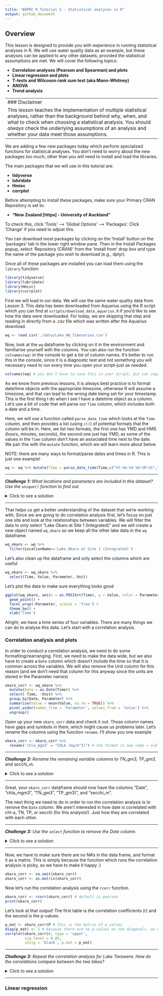 ```yaml
---
title: "BOPRC R Tutorial 5 - Statistical analyses in R"
output: github_document
---
```


## Overview

This lesson is designed to provide you with experience in running statistical analyses in R. We will use water quality data as an example, but these analyses can be applied to any other datasets, provided the statistical assumptions are met. We will cover the following topics:

- **Correlation analyses (Pearson and Spearman) and plots**
- **Linear regression and plots**
- **T-tests and Wilcoxon rank sum test (aka Mann-Whitney)**
- **ANOVA**
- **Trend analysis**

---
### Disclaimer
This lesson teaches the implementation of multiple statistical analyses, rather than the background behind why, when, and what to check when choosing a statistical analysis. You should *always* check the underlying assumptions of an analysis and whether your data meet those assumptions.
---

We are adding a few new packages today which perform specialized functions for statistical analyses. You don't need to worry about the new packages too much, other than you will need to install and load the libraries.

The main packages that we will use in this tutorial are:

- **tidyverse**
- **lubridate**
- **Hmisc**
- **corrplot**

Before attempting to install these packages, make sure your Primary CRAN Repository is set to:

  * __"New Zealand [https] - University of Auckland"__  
  
To check this, click 'Tools' --> 'Global Options' --> 'Packages'.  Click 'Change' if you need to adjust this.

You can download most packages by clicking on  the 'Install' button on the 'packages' tab in the lower right window pane.  Then in the Install Packages popup, select ‘Repository (CRAN)’ from the ‘Install from’ drop box and type the name of the package you wish to download (e.g., dplyr). 


Once all of these packages are installed you can load them using the `library` function:

```r
library(tidyverse)
library(lubridate)
library(Hmisc)
library(corrplot)
```


First we will load in our data. We will use the same water quality data from Lesson 3. This data has been downloaded from Aquarius using the R script which you can find at `scripts/download_data_aquarius.R` if you'd like to see how the data were downloaded. For today, we are skipping that step and reading in directly from a .csv file which was written after the Aquarius download.
```r
wq <- read.csv('./data/Lake_WQ_Timeseries.csv')
```

Now, look at the `wq` dataframe by clicking on it in the environment and familiarise yourself with the columns. You can also run the function `colnames(wq)` in the console to get a list of column names. It's better to run this in the console, since it is a diagnostic test and not something you will necessary need to run every time you open your script--just as needed.

```r
colnames(wq) # you don't have to save this in your script, but can copy it into the console
```
As we know from previous lessons, it is always best practice is to format date/time objects with the appropriate timezone, otherwise R will assume a timezone, and that can lead to the wrong date being set for your timestamp. This is the first thing I do when I see I have a datetime object as a column. Let's use a bit of code that will parse our `Time` column, which includes both a date and a time. 

Here, we will use a function called `parse_date_time` which looks at the `Time` column, and then provides a list (using `c()`) of potential formats that the column will be in. Here, we list two formats, the first one has YMD and HMS (hours, minutes, seconds), the second one just has YMD, as some of the values in the `Time` column don't have an associated time next to the date. We pair this with the `mutate` function, which we will learn more about below.

NOTE: there are many ways to format/parse dates and times in R. This is just one example!
```r
wq <- wq %>% mutate(Time = parse_date_time(Time,c("%Y-%m-%d %H:%M:%S","%Y-%m-%d"), tz = "etc/GMT+12"))

```

___
***Challenge 1:*** *What locations and parameters are included in this dataset? Use the `unique()` function to find out.*

<details>
<summary>Click to see a solution</summary>

```r

unique(wq$Parameter)
unique(wq$LocationName)

```
</details>

___

That helps us get a better understanding of the dataset that we're working with. Since we are going to do correlation analysis first, let's focus on just one site and look at the relationships between variables. 
We will filter the data to only select "Lake Okaro at Site 1 (Integrated)" and we will create a new object named `wq_okaro` so we keep all the other lake data in the `wq` dataframe.

```r
wq_okaro <- wq %>% 
  filter(LocationName=='Lake Okaro at Site 1 (Integrated)')
```

Let's also clean up the dataframe and only select the columns which are useful

```r
wq_okaro <- wq_okaro %>% 
  select(Time, Value, Parameter, Unit)
```

Let's plot the data to make sure everything looks good

```r
ggplot(wq_okaro, aes(x = as.POSIXct(Time), y = Value, color = Parameter)) +
  geom_point() +
  facet_wrap(~Parameter, scales = 'free') +
  theme_bw() +
  xlab('Time')
```

Alright, we have a time series of four variables. There are many things we can do to analyse this data. Let's start with a correlation analysis.

### Correlation analysis and plots

In order to conduct a correlation analysis, we need to do some formatting/rearranging. First, we need to make the data wide, but we also have to create a `Date` column which doesn't include
the time so that it is common across the variables. We will also remove the Unit column for this reason
(and we don't need that column for this anyway since the units are stored in the Parameter names)

```r
okaro_corr <- wq_okaro %>% 
  mutate(Date = as.Date(Time)) %>% 
  select(-Time, -Unit) %>% 
  group_by(Date, Parameter) %>% 
  summarise(Value = mean(Value, na.rm = TRUE)) %>% 
  pivot_wider(names_from = 'Parameter', values_from = 'Value') %>% 
  ungroup()
```


Open up your new `okaro_corr` data and check it out. Those column names have gaps and symbols in them, which might cause us problems later. Let's rename the columns using the function `rename`. I'll show you one example

```r
okaro_corr <- okaro_corr %>% 
  rename('chla_mgm3' = "CHLA (mg/m^3)") # the format is new name = old name
```

___
***Challenge 2:*** *Rename the remaining variable columns to TN_gm3, TP_gm3, and secchi_m.*

<details>
<summary>Click to see a solution</summary>

```r
okaro_corr <- okaro_corr %>% 
  rename('TN_gm3' = "TN (g/m^3)",
         "TP_gm3" = "TP (g/m^3)",
         "secchi_m" = "VC - SD (m)")

```
</details>

___

Great, your `okaro_corr` dataframe should now have the columns "Date", "chla_mgm3", "TN_gm3", "TP_gm3)", and "secchi_m".

The next thing we need to do in order to run the correlation analysis is to remove the `Date` column. We aren't interested in how date is correlated with chl-a, TN, TP, or secchi (for this analysis!). Just how they are correlated with each other.


___
***Challenge 3:*** *Use the `select` function to remove the Date column.*

<details>
<summary>Click to see a solution</summary>

```r
okaro_corr <- okaro_corr %>% 
  select(-Date) 

```
</details>

___

Now, we have to make sure there are no NA's in the data frame, and format it as a matrix. This is simply because the function which runs the correlation analysis is picky, so we have to make it happy :)

```r
okaro_corr <- na.omit(okaro_corr)
okaro_corr <- as.matrix(okaro_corr)

```

Now let's run the correlation analysis using the `rcorr` function.

```r

okaro_corr <- rcorr(okaro_corr) # default is pearson
print(okaro_corr)
```
Let's look at that output! The first table is the correlation coefficients (r) and the second is the p-values. 


```r

p_mat <- okaro_corr$P # this is the matrix of p_values
diag(p_mat) <- 1 # because there are no p-values on the diagonals, we have to insert 1 here for the plot to work
corrplot(okaro_corr$r, type = 'upper',
         sig.level = 0.05, 
         insig = 'blank', p.mat = p_mat)


```


___
***Challenge 3:*** *Repeat the correlation analysis for Lake Tarawera. How do the correlations compare between the two lakes?*

<details>
<summary>Click to see a solution</summary>

```r
wq_tara <- wq %>% 
  filter(LocationName=='Lake Tarawera at Site 5 (Integrated)') %>% 
  select(Time, Value, Parameter, Unit)

tara_corr <- wq_tara %>% 
  mutate(Date = as.Date(Time)) %>% # keeping these lines in our workflow to remove Time and Unit
  select(-Time, -Unit) %>% 
  group_by(Date, Parameter) %>% 
  summarise(Value = mean(Value, na.rm = TRUE)) %>% 
  pivot_wider(names_from = 'Parameter', values_from = 'Value')

tara_corr <- tara_corr %>% 
  rename('chla_mgm3' = "CHLA (mg/m^3)",
         'TN_gm3' = "TN (g/m^3)",
         "TP_gm3" = "TP (g/m^3)",
         "secchi_m" = "VC - SD (m)") %>% 
 ungroup() %>% 
 select(-Date)

tara_corr <- na.omit(tara_corr)
tara_corr <- rcorr(as.matrix(tara_corr))

p_mat <- tara_corr$P # this is the matrix of p_values
diag(p_mat) <- 1 # because there are no p-values on the diagonals, we have to insert 1 here for the plot to 
corrplot(tara_corr$r, type = 'upper',
                       sig.level = 0.05, insig = 'blank', p.mat = p_mat)

```
</details>

___

### Linear regression
